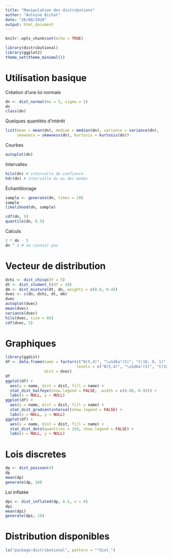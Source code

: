 ```yaml
---
title: "Manipulation des distributions"
author: "Antoine Bichat"
date: "26/08/2020"
output: html_document
---
```


```r
knitr::opts_chunk$set(echo = TRUE)
```

```r
library(distributional)
library(ggplot2)
theme_set(theme_minimal())
```

# Utilisation basique

Création d'une loi normale

```r
dn <- dist_normal(mu = 5, sigma = 2)
dn
class(dn)
```

Quelques quantités d'intérêt

```r
list(mean = mean(dn), median = median(dn), variance = variance(dn), 
     skewness = skewness(dn), kurtosis = kurtosis(dn))
```

Courbes

```r
autoplot(dn) 
```

Intervalles

```r
hilo(dn) # intervalle de confiance
hdr(dn) # intervalle du ou des modes
```

Échantillonage

```r
sample <- generate(dn, times = 10)
sample
likelihood(dn, sample)
```

```r
cdf(dn, 5)
quantile(dn, 0.5)
```


Calculs

```r
2 * dn - 5 
dn ^ 2 # ne connait pas
```

# Vecteur de distribution

```r
dchi <- dist_chisq(df = 5)
dt <- dist_student_t(df = 10)
dm <- dist_mixture(dt, dn, weights = c(0.6, 0.4))
dvec <- c(dn, dchi, dt, dm)
dvec
autoplot(dvec)
mean(dvec)
variance(dvec)
hilo(dvec, size = 66)
cdf(dvec, 5)
```

# Graphiques

```r
library(ggdist)
df <- data.frame(name = factor(c("N(5,4)", "\u1d6a²(5)", "t(10, 0, 1)", "Mixture"), 
                               levels = c("N(5,4)", "\u1d6a²(5)", "t(10, 0, 1)", "Mixture")),
                 dist = dvec)
df
ggplot(df) +
  aes(y = name, dist = dist, fill = name) +
  stat_dist_halfeye(show.legend = FALSE, .width = c(0.66, 0.95)) +
  labs(x = NULL, y = NULL)
ggplot(df) +
  aes(y = name, dist = dist, fill = name) +
  stat_dist_gradientinterval(show.legend = FALSE) +
  labs(x = NULL, y = NULL)
ggplot(df) +
  aes(y = name, dist = dist, fill = name) +
  stat_dist_dots(quantiles = 150, show.legend = FALSE) +
  labs(x = NULL, y = NULL)
```

# Lois discretes

```r
dp <- dist_poisson(4)
dp
mean(dp)
generate(dp, 10)
```

Loi inflatée

```r
dpi <- dist_inflated(dp, 0.5, x = 0)
dpi
mean(dpi)
generate(dpi, 10)
```


# Distribution disponibles

```r
ls("package:distributional", pattern = "^dist_")
```

